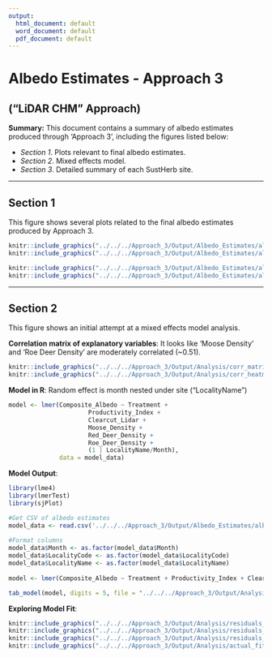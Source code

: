 ```yaml
---
output:
  html_document: default
  word_document: default
  pdf_document: default
---
```


# Albedo Estimates - Approach 3
## ("LiDAR CHM" Approach)

**Summary:**
This document contains a summary of albedo estimates produced through 'Approach 3', including the figures listed below:

* *Section 1*. Plots relevant to final albedo estimates.
* *Section 2*. Mixed effects model.
* *Section 3*. Detailed summary of each SustHerb site.

  
***

## Section 1
This figure shows several plots related to the final albedo estimates produced by Approach 3. 
  
```r

knitr::include_graphics("../../../Approach_3/Output/Albedo_Estimates/albedo_boxplot_approach_3.png")
knitr::include_graphics("../../../Approach_3/Output/Albedo_Estimates/albedo_histogram_approach_3.png")

```

```r

knitr::include_graphics("../../../Approach_3/Output/Albedo_Estimates/albedo_time_series_approach_3.png")
knitr::include_graphics("../../../Approach_3/Output/Albedo_Estimates/albedo_grouped_boxplot_approach_3.png")

```

***

\pagebreak

## Section 2
This figure shows an initial attempt at a mixed effects model analysis.

**Correlation matrix of explanatory variables**:
It looks like 'Moose Density' and 'Roe Deer Density' are moderately correlated (~0.51).

```r

knitr::include_graphics("../../../Approach_3/Output/Analysis/corr_matrix_approach_3.png")
knitr::include_graphics("../../../Approach_3/Output/Analysis/corr_heatmap_approach_3.png")

```


**Model in R**: 
Random effect is month nested under site ("LocalityName")

```r
model <- lmer(Composite_Albedo ~ Treatment +
                      Productivity_Index +
                      Clearcut_Lidar +
                      Moose_Density +
                      Red_Deer_Density +
                      Roe_Deer_Density +
                      (1 | LocalityName/Month),
              data = model_data)
```

**Model Output**:

```r

library(lme4)
library(lmerTest)
library(sjPlot)

#Get CSV of albedo estimates
model_data <- read.csv('../../../Approach_3/Output/Albedo_Estimates/albedo_estimates_approach_3.csv', header = TRUE)
                
#Format columns
model_data$Month <- as.factor(model_data$Month)
model_data$LocalityCode <- as.factor(model_data$LocalityCode)
model_data$LocalityName <- as.factor(model_data$LocalityName)
                
model <- lmer(Composite_Albedo ~ Treatment + Productivity_Index + Clearcut_Lidar + Moose_Density + Red_Deer_Density + Roe_Deer_Density + (1 | LocalityName/Month), data = model_data)

tab_model(model, digits = 5, file = "../../../Approach_3/Output/Analysis/model_approach_3.html")

```

**Exploring Model Fit**:

```r

knitr::include_graphics("../../../Approach_3/Output/Analysis/residuals_plot_approach_3.png")
knitr::include_graphics("../../../Approach_3/Output/Analysis/residuals_qq_approach_3.png")
knitr::include_graphics("../../../Approach_3/Output/Analysis/residuals_hist_approach_3.png")
knitr::include_graphics("../../../Approach_3/Output/Analysis/actual_fitted_approach_3.png")


```
